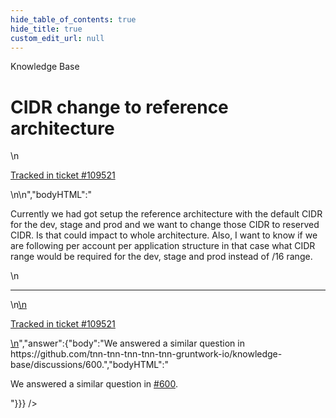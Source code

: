 ```yaml
---
hide_table_of_contents: true
hide_title: true
custom_edit_url: null
---
```



<head>
  <link rel="canonical" href="https://github.com/tnn-tnn-tnn-tnn-tnn-gruntwork-io/knowledge-base/discussions/582" />
</head>

<CenterLayout>
<span className="searchCategory">Knowledge Base</span>
<h1>CIDR change to reference architecture</h1>
<GitHub discussion={{"id":"D_kwDOF8slf84ARTC0","number":582,"author":{"login":"icfai-aniketsingh"},"title":"CIDR change to reference architecture","body":"\nCurrently we had got setup the reference architecture with the default CIDR for the dev, stage and prod and we want to change those CIDR to reserved CIDR. Is that could impact to whole architecture. Also, I want to know if we are following per account per application structure in that case what CIDR range would be required for the dev, stage and prod instead of /16 range.\n\n---\n\n<ins datetime=\"2022-11-03T10:00:40Z\">\n  <p><a href=\"https://support.gruntwork.io/hc/requests/109521\">Tracked in ticket #109521</a></p>\n</ins>\n","bodyHTML":"<p dir=\"auto\">Currently we had got setup the reference architecture with the default CIDR for the dev, stage and prod and we want to change those CIDR to reserved CIDR. Is that could impact to whole architecture. Also, I want to know if we are following per account per application structure in that case what CIDR range would be required for the dev, stage and prod instead of /16 range.</p>\n<hr>\n<ins datetime=\"2022-11-03T10:00:40Z\">\n  <p dir=\"auto\"><a href=\"https://support.gruntwork.io/hc/requests/109521\" rel=\"nofollow\">Tracked in ticket #109521</a></p>\n</ins>","answer":{"body":"We answered a similar question in https://github.com/tnn-tnn-tnn-tnn-tnn-gruntwork-io/knowledge-base/discussions/600.","bodyHTML":"<p dir=\"auto\">We answered a similar question in <a class=\"issue-link js-issue-link\" data-error-text=\"Failed to load title\" data-id=\"4597686\" data-permission-text=\"Title is private\" data-url=\"https://github.com/tnn-tnn-tnn-tnn-tnn-gruntwork-io/knowledge-base/discussions/600\" data-hovercard-type=\"discussion\" data-hovercard-url=\"/tnn-tnn-tnn-tnn-tnn-gruntwork-io/knowledge-base/discussions/600/hovercard\" href=\"https://github.com/tnn-tnn-tnn-tnn-tnn-gruntwork-io/knowledge-base/discussions/600\">#600</a>.</p>"}}} />

</CenterLayout>
  

<!-- ##DOCS-SOURCER-START
{
  "sourcePlugin": "github-discussions",
  "hash": "7304376ade7e9e24d216615175dbe81a"
}
##DOCS-SOURCER-END -->
